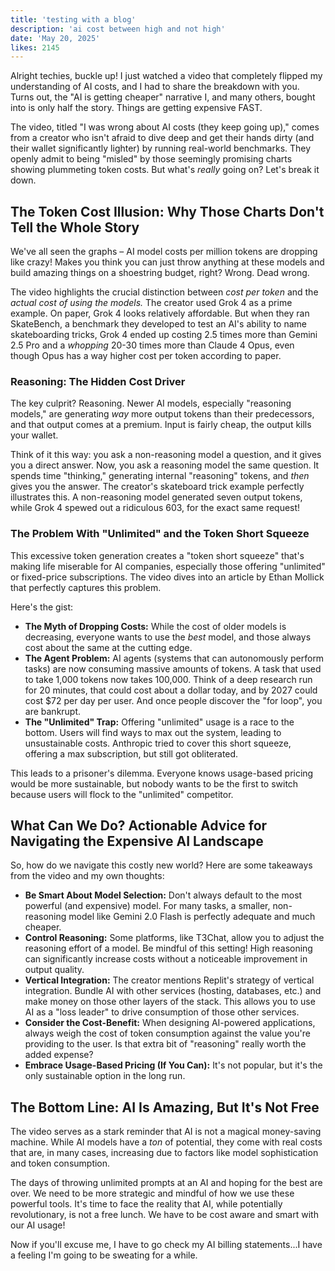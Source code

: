 ```yaml
---
title: 'testing with a blog'
description: 'ai cost between high and not high'
date: 'May 20, 2025'
likes: 2145
---
```



Alright techies, buckle up! I just watched a video that completely flipped my understanding of AI costs, and I had to share the breakdown with you. Turns out, the "AI is getting cheaper" narrative I, and many others, bought into is only half the story. Things are getting expensive FAST.

The video, titled "I was wrong about AI costs (they keep going up)," comes from a creator who isn't afraid to dive deep and get their hands dirty (and their wallet significantly lighter) by running real-world benchmarks. They openly admit to being "misled" by those seemingly promising charts showing plummeting token costs. But what's *really* going on? Let's break it down.

## The Token Cost Illusion: Why Those Charts Don't Tell the Whole Story

We've all seen the graphs – AI model costs per million tokens are dropping like crazy! Makes you think you can just throw anything at these models and build amazing things on a shoestring budget, right? Wrong. Dead wrong.

The video highlights the crucial distinction between *cost per token* and the *actual cost of using the models.* The creator used Grok 4 as a prime example. On paper, Grok 4 looks relatively affordable. But when they ran SkateBench, a benchmark they developed to test an AI's ability to name skateboarding tricks, Grok 4 ended up costing 2.5 times more than Gemini 2.5 Pro and a *whopping* 20-30 times more than Claude 4 Opus, even though Opus has a way higher cost per token according to paper.

### Reasoning: The Hidden Cost Driver

The key culprit? Reasoning. Newer AI models, especially "reasoning models," are generating *way* more output tokens than their predecessors, and that output comes at a premium. Input is fairly cheap, the output kills your wallet.

Think of it this way: you ask a non-reasoning model a question, and it gives you a direct answer.  Now, you ask a reasoning model the same question. It spends time "thinking," generating internal "reasoning" tokens, and *then* gives you the answer. The creator's skateboard trick example perfectly illustrates this. A non-reasoning model generated seven output tokens, while Grok 4 spewed out a ridiculous 603, for the exact same request!

### The Problem With "Unlimited" and the Token Short Squeeze

This excessive token generation creates a "token short squeeze" that's making life miserable for AI companies, especially those offering "unlimited" or fixed-price subscriptions. The video dives into an article by Ethan Mollick that perfectly captures this problem.

Here's the gist:

*   **The Myth of Dropping Costs:** While the cost of older models is decreasing, everyone wants to use the *best* model, and those always cost about the same at the cutting edge.
*   **The Agent Problem:** AI agents (systems that can autonomously perform tasks) are now consuming massive amounts of tokens. A task that used to take 1,000 tokens now takes 100,000. Think of a deep research run for 20 minutes, that could cost about a dollar today, and by 2027 could cost $72 per day per user. And once people discover the "for loop", you are bankrupt.
*   **The "Unlimited" Trap:** Offering "unlimited" usage is a race to the bottom. Users will find ways to max out the system, leading to unsustainable costs. Anthropic tried to cover this short squeeze, offering a max subscription, but still got obliterated.

This leads to a prisoner's dilemma. Everyone knows usage-based pricing would be more sustainable, but nobody wants to be the first to switch because users will flock to the "unlimited" competitor.

## What Can We Do? Actionable Advice for Navigating the Expensive AI Landscape

So, how do we navigate this costly new world? Here are some takeaways from the video and my own thoughts:

*   **Be Smart About Model Selection:** Don't always default to the most powerful (and expensive) model.  For many tasks, a smaller, non-reasoning model like Gemini 2.0 Flash is perfectly adequate and much cheaper.
*   **Control Reasoning:** Some platforms, like T3Chat, allow you to adjust the reasoning effort of a model. Be mindful of this setting! High reasoning can significantly increase costs without a noticeable improvement in output quality.
*   **Vertical Integration:** The creator mentions Replit's strategy of vertical integration. Bundle AI with other services (hosting, databases, etc.) and make money on those other layers of the stack. This allows you to use AI as a "loss leader" to drive consumption of those other services.
*   **Consider the Cost-Benefit:** When designing AI-powered applications, always weigh the cost of token consumption against the value you're providing to the user. Is that extra bit of "reasoning" really worth the added expense?
*   **Embrace Usage-Based Pricing (If You Can):** It's not popular, but it's the only sustainable option in the long run.

## The Bottom Line: AI Is Amazing, But It's Not Free

The video serves as a stark reminder that AI is not a magical money-saving machine. While AI models have a *ton* of potential, they come with real costs that are, in many cases, increasing due to factors like model sophistication and token consumption.

The days of throwing unlimited prompts at an AI and hoping for the best are over. We need to be more strategic and mindful of how we use these powerful tools. It's time to face the reality that AI, while potentially revolutionary, is not a free lunch. We have to be cost aware and smart with our AI usage!

Now if you'll excuse me, I have to go check my AI billing statements...I have a feeling I'm going to be sweating for a while.
